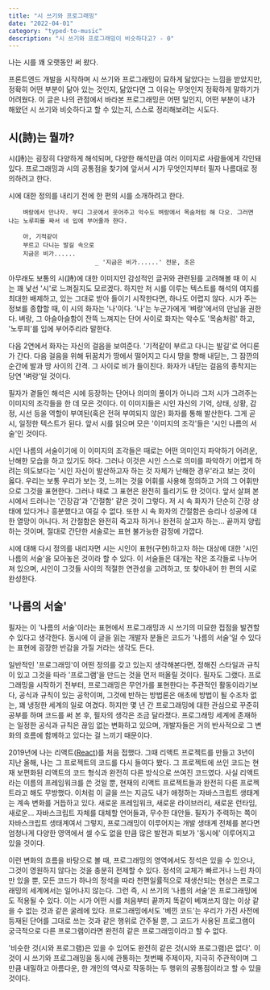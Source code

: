 ```yaml
---
title: "시 쓰기와 프로그래밍"
date: "2022-04-01"
category: "typed-to-music"
description: "시 쓰기와 프로그래밍이 비슷하다고? - 0"
---
```

나는 시를 꽤 오랫동안 써 왔다.

프론트엔드 개발을 시작하며 시 쓰기와 프로그래밍이 묘하게 닮았다는 느낌을 받았지만, 정확히 어떤 부분이 닮아 있는 것인지, 닮았다면 그 이유는 무엇인지 정확하게 말하기가 어려웠다. 이 글은 나의 관점에서 바라본 프로그래밍은 어떤 일인지, 어떤 부분이 내가 해왔던 시 쓰기와 비슷하다고 할 수 있는지, 스스로 정리해보려는 시도다.

## 시(詩)는 뭘까?

시(詩)는 굉장히 다양하게 해석되며, 다양한 해석만큼 여러 이미지로 사람들에게 각인돼 있다. 프로그래밍과 시의 공통점을 찾기에 앞서서 시가 무엇인지부터 필자 나름대로 정의하려고 한다.

시에 대한 정의를 내리기 전에 한 편의 시를 소개하려고 한다.

```
    벼랑에서 만나자. 부디 그곳에서 웃어주고 악수도 벼랑에서 목숨처럼 해 다오. 그러면 나는 노루피를 짜서 네 입에 부어줄까 한다.

    아, 기적같이
    부르고 다니는 발길 속으로
    지금은 비가......
                        _ '지금은 비가......' 전문, 조은
```

아무래도 보통의 시(詩)에 대한 이미지인 감성적인 글귀와 관련된를 고려해볼 때 이 시는 꽤 낯선 '시'로 느껴질지도 모르겠다. 하지만 저 시를 이루는 텍스트를 해석의 여지를 최대한 배제하고, 있는 그대로 받아 들이기 시작한다면, 하나도 어렵지 않다. 시가 주는 정보를 종합할 때, 이 시의 화자는 '나'이다. '나'는 누군가에게 '벼랑'에서의 만남을 권한다. 벼랑, 그 아슬아슬함이 잔뜩 느껴지는 단어 사이로 화자는 악수도 '목숨처럼' 하고, '노루피'를 입에 부어주리라 말한다.

다음 2연에서 화자는 자신의 걸음을 보여준다. '기적같이 부르고 다니는 발길'로 어디론가 간다. 다음 걸음을 위해 뒤꿈치가 땅에서 떨어지고 다시 땅을 향해 내딛는, 그 잠깐의 순간에 발과 땅 사이의 간격. 그 사이로 비가 들이친다. 화자가 내딛는 걸음의 종착지는 당연 '벼랑'일 것이다.

필자가 곁들인 해석은 시에 등장하는 단어나 의미의 풀이가 아니라 그저 시가 그려주는 이미지의 조각들을 한 데 모은 것이다. 이 이미지들은 시인 자신의 기억, 상태, 상황, 감정, 시선 등을 역할이 부여된(혹은 전혀 부여되지 않은) 화자를 통해 발산한다. 그게 곧 시, 일정한 텍스트가 된다. 앞서 시를 읽으며 모은 '이미지의 조각'들은 '시인 나름의 서술'인 것이다.

시인 나름의 서술이기에 이 이미지의 조각들은 때로는 어떤 의미인지 파악하기 어려운, 난해한 모습을 하고 있기도 하다. 그러나 이것은 시인 스스로 의미를 파악하기 어렵게 하려는 의도보다는 '시인 자신이 발산하고자 하는 것 자체가 난해한 경우'라고 보는 것이 옳다. 우리는 보통 우리가 보는 것, 느끼는 것을 어휘를 사용해 정의하고 거의 그 어휘만으로 그것을 표현한다. 그러나 때로 그 표현은 완전히 틀리기도 한 것이다. 앞서 살펴 본 시에서 드러나는 '긴장감'과 '간절함' 같은 것이 그렇다. 저 시 속 화자가 단순히 긴장 상태에 있다거나 흥분했다고 여길 수 없다. 또한 시 속 화자의 간절함은 승리나 성공에 대한 열망이 아니다. 저 간절함은 완전히 죽고자 하거나 완전히 살고자 하는... 끝까지 양립하는 것이며, 절대로 간단한 서술로는 표현 불가능한 감정에 가깝다.

시에 대해 다시 정의를 내리자면 시는 시인이 표현(구현)하고자 하는 대상에 대한 '시인 나름의 서술'을 모아놓은 것이라 할 수 있다. 이 서술들은 대개는 작은 조각들로 나누어져 있으며, 시인이 그것들 사이의 적절한 연관성을 고려하고, 또 찾아내어 한 편의 시로 완성한다.

## '나름의 서술'

필자는 이 '나름의 서술'이라는 표현에서 프로그래밍과 시 쓰기의 미묘한 접점을 발견할 수 있다고 생각한다. 동시에 이 글을 읽는 개발자 분들은 코드가 '나름의 서술'일 수 있다는 표현에 굉장한 반감을 가질 거라는 생각도 든다.

일반적인 '프로그래밍'이 어떤 정의를 갖고 있는지 생각해본다면, 정해진 스타일과 규칙이 있고 그것을 따라 '프로그램'을 만드는 것을 먼저 떠올릴 것이다. 필자도 그랬다. 프로그래밍을 시작하기 전부터, 프로그래밍은 무언가를 표현한다는 주관적인 활동이라기보다, 공식과 규칙이 있는 공학이며, 그것에 반하는 방법론은 애초에 방법이 될 수조차 없는, 꽤 냉정한 세계의 일로 여겼다. 하지만 몇 년 간 프로그래밍에 대한 관심으로 꾸준히 공부를 하며 코드를 써 본 후, 필자의 생각은 조금 달라졌다. 프로그래밍 세계에 존재하는 일정한 공식과 규칙은 끊임 없는 변화하고 있으며, 개발자들은 거의 반사적으로 그 변화의 흐름에 함께하고 있다는 걸 느끼기 때문이다.

2019년에 나는 리액트([React](https://ko.reactjs.org/))를 처음 접했다. 그때 리액트 프로젝트를 만들고 3년이 지난 올해, 나는 그 프로젝트의 코드를 다시 들여다 봤다. 그 프로젝트에 쓰인 코드는 현재 보편화된 리액트의 코드 형식과 완전히 다른 방식으로 쓰여진 코드였다. 사실 리액트라는 이름의 프레임워크를 쓴 것일 뿐, 현재의 리액트 프로젝트들과 완전히 다른 프로젝트라고 해도 무방했다. 이처럼 이 글을 쓰는 지금도 내가 애정하는 자바스크립트 생태계는 계속 변화를 거듭하고 있다. 새로운 프레임워크, 새로운 라이브러리, 새로운 런타임, 새로운... 자바스크립트 자체를 대체할 언어들과, 무수한 대안들. 필자가 주력하는 쪽이 자바스크립트 생태계여서 그렇지, 프로그래밍이 이루어지는 개발 생태계 전체를 본다면 엄청나게 다양한 영역에서 셀 수도 없을 만큼 많은 발전과 퇴보가 '동시에' 이루어지고 있을 것이다.

이런 변화의 흐름을 바탕으로 볼 때, 프로그래밍의 영역에서도 정석은 있을 수 있으나, 그것이 영원하지 않다는 것을 충분히 전제할 수 있다. 정석의 교체가 빠르거나 느린 차이만 있을 뿐, 모든 코드가 하나의 정석을 따라 천편일률적으로 재생산되는 현상은 프로그래밍의 세계에서는 일어나지 않는다. 그런 즉, 시 쓰기의 '나름의 서술'은 프로그래밍에도 적용될 수 있다. 이는 시가 어떤 시를 처음부터 끝까지 똑같이 베껴쓰지 않는 이상 같을 수 없는 것과 같은 굴레에 있다. 프로그래밍에서도 '베낀 코드'는 우리가 가진 사전에 등재된 단어를 그대로 쓰는 것과 같은 행위로 간주될 뿐, 그 코드가 사용된 프로그램이 궁극적으로 다른 프로그램이라면 완전히 같은 프로그래밍이라고 할 수 없다.

'비슷한 것(시와 프로그램)은 있을 수 있어도 완전히 같은 것(시와 프로그램)은 없다'. 이것이 시 쓰기와 프로그래밍을 동시에 관통하는 첫번째 주제이자, 지극히 주관적이며 그만큼 내밀하고 아름다운, 한 개인의 역사로 작동하는 두 행위의 공통점이라고 할 수 있을 것이다. 